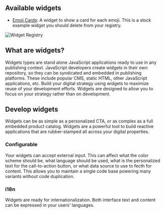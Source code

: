 
<Meta title="Documentation/Introduction" />

## Available widgets

- [Emoji Cards](/story/widgets-emoji-cards-widget--page): A widget to show a card for each emoji. This is a stock example widget you should delete from your registry.

<img src={headerImg} alt="Widget Registry" />

## What are widgets?

Widgets types are stand alone JavaScript applications ready to use in any
publishing context. JavaScript developers create widgets in their own
repository, so they can be syndicated and embedded in publishing
platforms. These include popular CMS, static HTML, other JavaScript
applications, etc. Build your digital strategy using widgets to maximize
reuse of your development efforts. Widgets are designed to allow you to
focus on your strategy rather than on development.

## Develop widgets

Widgets can be as simple as a personalized CTA, or as complex as a full
embedded product catalog. Widgets are a powerful tool to build reactive
applications that are rubber-stamped all across your digital properties.

### Configurable

Your widgets can accept external input. This can affect what the color
scheme should be, what language should be used, what is the personalized
text for the call-to-action button, or what data source to use to fecth
for content. This allows you to maintain a single code base powering many
variants without code duplication.

### i18n

Widgets are ready for internationalization. Both interface text and
content can be expressed in your users' languages.
